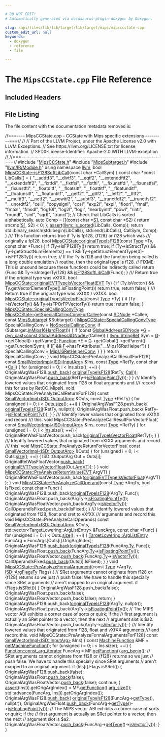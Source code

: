 ```yaml
---

# DO NOT EDIT!
# Automatically generated via docusaurus-plugin-doxygen by Doxygen.

slug: /api/files/lib/lib/target/lib/target/mips/mipsccstate-cpp
custom_edit_url: null
keywords:
  - doxygen
  - reference
  - file

---
```





# The `MipsCCState.cpp` File Reference

<DoxygenPage pluginConfig={pluginConfig}>



## Included Headers

<IncludesList>
<IncludesListItem
  filePath="MipsCCState.h"
  permalink="/docs/api/files/lib/lib/target/lib/target/mips/mipsccstate-h"
  isLocal="true" />
<IncludesListItem
  filePath="MipsSubtarget.h"
  permalink="/docs/api/files/lib/lib/target/lib/target/mips/mipssubtarget-h"
  isLocal="true" />
<IncludesListItem
  filePath="llvm/IR/Module.h"
  permalink="/docs/api/files/include/include/llvm/include/llvm/ir/module-h"
  isLocal="true" />
</IncludesList>


## File Listing

The file content with the documentation metadata removed is:

<ProgramListing>

<Link id="l00001" /><CodeLine lineNumber="1"><Highlight kind="comment">//===---- MipsCCState.cpp - CCState with Mips specific extensions ---------===//</Highlight><Highlight kind="normal"></Highlight></CodeLine>
<Link id="l00002" /><CodeLine lineNumber="2"><Highlight kind="normal"></Highlight><Highlight kind="comment">//</Highlight><Highlight kind="normal"></Highlight></CodeLine>
<Link id="l00003" /><CodeLine lineNumber="3"><Highlight kind="normal"></Highlight><Highlight kind="comment">// Part of the LLVM Project, under the Apache License v2.0 with LLVM Exceptions.</Highlight><Highlight kind="normal"></Highlight></CodeLine>
<Link id="l00004" /><CodeLine lineNumber="4"><Highlight kind="normal"></Highlight><Highlight kind="comment">// See https://llvm.org/LICENSE.txt for license information.</Highlight><Highlight kind="normal"></Highlight></CodeLine>
<Link id="l00005" /><CodeLine lineNumber="5"><Highlight kind="normal"></Highlight><Highlight kind="comment">// SPDX-License-Identifier: Apache-2.0 WITH LLVM-exception</Highlight><Highlight kind="normal"></Highlight></CodeLine>
<Link id="l00006" /><CodeLine lineNumber="6"><Highlight kind="normal"></Highlight><Highlight kind="comment">//</Highlight><Highlight kind="normal"></Highlight></CodeLine>
<Link id="l00007" /><CodeLine lineNumber="7"><Highlight kind="normal"></Highlight><Highlight kind="comment">//===----------------------------------------------------------------------===//</Highlight><Highlight kind="normal"></Highlight></CodeLine>
<Link id="l00008" /><CodeLine lineNumber="8"><Highlight kind="normal"></Highlight></CodeLine>
<Link id="l00009" /><CodeLine lineNumber="9"><Highlight kind="normal"></Highlight><Highlight kind="preprocessor">#include &quot;<a href="/docs/api/files/lib/lib/target/lib/target/mips/mipsccstate-h">MipsCCState.h</a>&quot;</Highlight><Highlight kind="normal"></Highlight></CodeLine>
<Link id="l00010" /><CodeLine lineNumber="10"><Highlight kind="normal"></Highlight><Highlight kind="preprocessor">#include &quot;<a href="/docs/api/files/lib/lib/target/lib/target/mips/mipssubtarget-h">MipsSubtarget.h</a>&quot;</Highlight><Highlight kind="normal"></Highlight></CodeLine>
<Link id="l00011" /><CodeLine lineNumber="11"><Highlight kind="normal"></Highlight><Highlight kind="preprocessor">#include &quot;<a href="/docs/api/files/include/include/llvm/include/llvm/ir/module-h">llvm/IR/Module.h</a>&quot;</Highlight><Highlight kind="normal"></Highlight></CodeLine>
<Link id="l00012" /><CodeLine lineNumber="12"><Highlight kind="normal"></Highlight></CodeLine>
<Link id="l00013" /><CodeLine lineNumber="13"><Highlight kind="normal"></Highlight><Highlight kind="keyword">using namespace </Highlight><Highlight kind="normal"><a href="/docs/api/namespaces/llvm">llvm</a>;</Highlight></CodeLine>
<Link id="l00014" /><CodeLine lineNumber="14"><Highlight kind="normal"></Highlight></CodeLine>
<Link id="l00015" /><CodeLine lineNumber="15" lineLink="/docs/api/classes/llvm/mipsccstate/#a3f63290aff1f6b522c80c818a9d025ab"><Highlight kind="normal"></Highlight><Highlight kind="keywordtype">bool</Highlight><Highlight kind="normal"> <a href="/docs/api/classes/llvm/mipsccstate/#a3f63290aff1f6b522c80c818a9d025ab">MipsCCState::isF128SoftLibCall</a>(</Highlight><Highlight kind="keyword">const</Highlight><Highlight kind="normal"> </Highlight><Highlight kind="keywordtype">char</Highlight><Highlight kind="normal"> &#42;CallSym) &#123;</Highlight></CodeLine>
<Link id="l00016" /><CodeLine lineNumber="16"><Highlight kind="normal">  </Highlight><Highlight kind="keyword">const</Highlight><Highlight kind="normal"> </Highlight><Highlight kind="keywordtype">char</Highlight><Highlight kind="normal"> &#42;</Highlight><Highlight kind="keyword">const</Highlight><Highlight kind="normal"> LibCalls&#91;&#93; = &#123;</Highlight></CodeLine>
<Link id="l00017" /><CodeLine lineNumber="17"><Highlight kind="normal">      </Highlight><Highlight kind="stringliteral">&quot;&#95;&#95;addtf3&quot;</Highlight><Highlight kind="normal">,      </Highlight><Highlight kind="stringliteral">&quot;&#95;&#95;divtf3&quot;</Highlight><Highlight kind="normal">,     </Highlight><Highlight kind="stringliteral">&quot;&#95;&#95;eqtf2&quot;</Highlight><Highlight kind="normal">,       </Highlight><Highlight kind="stringliteral">&quot;&#95;&#95;extenddftf2&quot;</Highlight><Highlight kind="normal">,</Highlight></CodeLine>
<Link id="l00018" /><CodeLine lineNumber="18"><Highlight kind="normal">      </Highlight><Highlight kind="stringliteral">&quot;&#95;&#95;extendsftf2&quot;</Highlight><Highlight kind="normal">, </Highlight><Highlight kind="stringliteral">&quot;&#95;&#95;fixtfdi&quot;</Highlight><Highlight kind="normal">,    </Highlight><Highlight kind="stringliteral">&quot;&#95;&#95;fixtfsi&quot;</Highlight><Highlight kind="normal">,     </Highlight><Highlight kind="stringliteral">&quot;&#95;&#95;fixtfti&quot;</Highlight><Highlight kind="normal">,</Highlight></CodeLine>
<Link id="l00019" /><CodeLine lineNumber="19"><Highlight kind="normal">      </Highlight><Highlight kind="stringliteral">&quot;&#95;&#95;fixunstfdi&quot;</Highlight><Highlight kind="normal">,  </Highlight><Highlight kind="stringliteral">&quot;&#95;&#95;fixunstfsi&quot;</Highlight><Highlight kind="normal">, </Highlight><Highlight kind="stringliteral">&quot;&#95;&#95;fixunstfti&quot;</Highlight><Highlight kind="normal">,  </Highlight><Highlight kind="stringliteral">&quot;&#95;&#95;floatditf&quot;</Highlight><Highlight kind="normal">,</Highlight></CodeLine>
<Link id="l00020" /><CodeLine lineNumber="20"><Highlight kind="normal">      </Highlight><Highlight kind="stringliteral">&quot;&#95;&#95;floatsitf&quot;</Highlight><Highlight kind="normal">,   </Highlight><Highlight kind="stringliteral">&quot;&#95;&#95;floattitf&quot;</Highlight><Highlight kind="normal">,  </Highlight><Highlight kind="stringliteral">&quot;&#95;&#95;floatunditf&quot;</Highlight><Highlight kind="normal">, </Highlight><Highlight kind="stringliteral">&quot;&#95;&#95;floatunsitf&quot;</Highlight><Highlight kind="normal">,</Highlight></CodeLine>
<Link id="l00021" /><CodeLine lineNumber="21"><Highlight kind="normal">      </Highlight><Highlight kind="stringliteral">&quot;&#95;&#95;floatuntitf&quot;</Highlight><Highlight kind="normal">, </Highlight><Highlight kind="stringliteral">&quot;&#95;&#95;getf2&quot;</Highlight><Highlight kind="normal">,      </Highlight><Highlight kind="stringliteral">&quot;&#95;&#95;gttf2&quot;</Highlight><Highlight kind="normal">,       </Highlight><Highlight kind="stringliteral">&quot;&#95;&#95;letf2&quot;</Highlight><Highlight kind="normal">,</Highlight></CodeLine>
<Link id="l00022" /><CodeLine lineNumber="22"><Highlight kind="normal">      </Highlight><Highlight kind="stringliteral">&quot;&#95;&#95;lttf2&quot;</Highlight><Highlight kind="normal">,       </Highlight><Highlight kind="stringliteral">&quot;&#95;&#95;multf3&quot;</Highlight><Highlight kind="normal">,     </Highlight><Highlight kind="stringliteral">&quot;&#95;&#95;netf2&quot;</Highlight><Highlight kind="normal">,       </Highlight><Highlight kind="stringliteral">&quot;&#95;&#95;powitf2&quot;</Highlight><Highlight kind="normal">,</Highlight></CodeLine>
<Link id="l00023" /><CodeLine lineNumber="23"><Highlight kind="normal">      </Highlight><Highlight kind="stringliteral">&quot;&#95;&#95;subtf3&quot;</Highlight><Highlight kind="normal">,      </Highlight><Highlight kind="stringliteral">&quot;&#95;&#95;trunctfdf2&quot;</Highlight><Highlight kind="normal">, </Highlight><Highlight kind="stringliteral">&quot;&#95;&#95;trunctfsf2&quot;</Highlight><Highlight kind="normal">,  </Highlight><Highlight kind="stringliteral">&quot;&#95;&#95;unordtf2&quot;</Highlight><Highlight kind="normal">,</Highlight></CodeLine>
<Link id="l00024" /><CodeLine lineNumber="24"><Highlight kind="normal">      </Highlight><Highlight kind="stringliteral">&quot;ceill&quot;</Highlight><Highlight kind="normal">,         </Highlight><Highlight kind="stringliteral">&quot;copysignl&quot;</Highlight><Highlight kind="normal">,    </Highlight><Highlight kind="stringliteral">&quot;cosl&quot;</Highlight><Highlight kind="normal">,          </Highlight><Highlight kind="stringliteral">&quot;exp2l&quot;</Highlight><Highlight kind="normal">,</Highlight></CodeLine>
<Link id="l00025" /><CodeLine lineNumber="25"><Highlight kind="normal">      </Highlight><Highlight kind="stringliteral">&quot;expl&quot;</Highlight><Highlight kind="normal">,          </Highlight><Highlight kind="stringliteral">&quot;floorl&quot;</Highlight><Highlight kind="normal">,       </Highlight><Highlight kind="stringliteral">&quot;fmal&quot;</Highlight><Highlight kind="normal">,          </Highlight><Highlight kind="stringliteral">&quot;fmaxl&quot;</Highlight><Highlight kind="normal">,</Highlight></CodeLine>
<Link id="l00026" /><CodeLine lineNumber="26"><Highlight kind="normal">      </Highlight><Highlight kind="stringliteral">&quot;fmodl&quot;</Highlight><Highlight kind="normal">,         </Highlight><Highlight kind="stringliteral">&quot;log10l&quot;</Highlight><Highlight kind="normal">,       </Highlight><Highlight kind="stringliteral">&quot;log2l&quot;</Highlight><Highlight kind="normal">,         </Highlight><Highlight kind="stringliteral">&quot;logl&quot;</Highlight><Highlight kind="normal">,</Highlight></CodeLine>
<Link id="l00027" /><CodeLine lineNumber="27"><Highlight kind="normal">      </Highlight><Highlight kind="stringliteral">&quot;nearbyintl&quot;</Highlight><Highlight kind="normal">,    </Highlight><Highlight kind="stringliteral">&quot;powl&quot;</Highlight><Highlight kind="normal">,         </Highlight><Highlight kind="stringliteral">&quot;rintl&quot;</Highlight><Highlight kind="normal">,         </Highlight><Highlight kind="stringliteral">&quot;roundl&quot;</Highlight><Highlight kind="normal">,</Highlight></CodeLine>
<Link id="l00028" /><CodeLine lineNumber="28"><Highlight kind="normal">      </Highlight><Highlight kind="stringliteral">&quot;sinl&quot;</Highlight><Highlight kind="normal">,          </Highlight><Highlight kind="stringliteral">&quot;sqrtl&quot;</Highlight><Highlight kind="normal">,        </Highlight><Highlight kind="stringliteral">&quot;truncl&quot;</Highlight><Highlight kind="normal">&#125;;</Highlight></CodeLine>
<Link id="l00029" /><CodeLine lineNumber="29"><Highlight kind="normal"></Highlight></CodeLine>
<Link id="l00030" /><CodeLine lineNumber="30"><Highlight kind="normal">  </Highlight><Highlight kind="comment">// Check that LibCalls is sorted alphabetically.</Highlight><Highlight kind="normal"></Highlight></CodeLine>
<Link id="l00031" /><CodeLine lineNumber="31"><Highlight kind="normal">  </Highlight><Highlight kind="keyword">auto</Highlight><Highlight kind="normal"> Comp = &#91;&#93;(</Highlight><Highlight kind="keyword">const</Highlight><Highlight kind="normal"> </Highlight><Highlight kind="keywordtype">char</Highlight><Highlight kind="normal"> &#42;<a href="/docs/api/files/lib/lib/target/lib/target/amdgpu/amdgpulegalizerinfo-cpp/#a22eabd3566ae5f32cb6f594f4f343399">S1</a>, </Highlight><Highlight kind="keyword">const</Highlight><Highlight kind="normal"> </Highlight><Highlight kind="keywordtype">char</Highlight><Highlight kind="normal"> &#42;S2) &#123; </Highlight><Highlight kind="keywordflow">return</Highlight><Highlight kind="normal"> strcmp(<a href="/docs/api/files/lib/lib/target/lib/target/amdgpu/amdgpulegalizerinfo-cpp/#a22eabd3566ae5f32cb6f594f4f343399">S1</a>, S2) &lt; 0; &#125;;</Highlight></CodeLine>
<Link id="l00032" /><CodeLine lineNumber="32"><Highlight kind="normal">  <a href="/docs/api/files/lib/lib/target/lib/target/amdgpu/silowercontrolflow-cpp/#a4868c5d81c5ccc98c47aeab6244346a0">assert</a>(<a href="/docs/api/namespaces/llvm/#a864e071375fea140a5441a243372ff81">llvm::is&#95;sorted</a>(LibCalls, Comp));</Highlight></CodeLine>
<Link id="l00033" /><CodeLine lineNumber="33"><Highlight kind="normal">  </Highlight><Highlight kind="keywordflow">return</Highlight><Highlight kind="normal"> std::binary&#95;search(std::begin(LibCalls), std::end(LibCalls), CallSym,</Highlight></CodeLine>
<Link id="l00034" /><CodeLine lineNumber="34"><Highlight kind="normal">                            Comp);</Highlight></CodeLine>
<Link id="l00035" /><CodeLine lineNumber="35"><Highlight kind="normal">&#125;</Highlight></CodeLine>
<Link id="l00036" /><CodeLine lineNumber="36"><Highlight kind="normal"></Highlight><Highlight kind="comment"></Highlight></CodeLine>
<Link id="l00037" /><CodeLine lineNumber="37"><Highlight kind="comment">/// This function returns true if Ty is fp128, &#123;f128&#125; or i128 which was</Highlight></CodeLine>
<Link id="l00038" /><CodeLine lineNumber="38"><Highlight kind="comment">/// originally a fp128.</Highlight><Highlight kind="normal"></Highlight></CodeLine>
<Link id="l00039" /><CodeLine lineNumber="39" lineLink="/docs/api/classes/llvm/mipsccstate/#a4ce1e013c79a2151bb92de2c2d293f0c"><Highlight kind="normal"></Highlight><Highlight kind="keywordtype">bool</Highlight><Highlight kind="normal"> <a href="/docs/api/classes/llvm/mipsccstate/#a4ce1e013c79a2151bb92de2c2d293f0c">MipsCCState::originalTypeIsF128</a>(</Highlight><Highlight kind="keyword">const</Highlight><Highlight kind="normal"> <a href="/docs/api/classes/llvm/type">Type</a> &#42;Ty, </Highlight><Highlight kind="keyword">const</Highlight><Highlight kind="normal"> </Highlight><Highlight kind="keywordtype">char</Highlight><Highlight kind="normal"> &#42;Func) &#123;</Highlight></CodeLine>
<Link id="l00040" /><CodeLine lineNumber="40"><Highlight kind="normal">  </Highlight><Highlight kind="keywordflow">if</Highlight><Highlight kind="normal"> (Ty-&gt;isFP128Ty())</Highlight></CodeLine>
<Link id="l00041" /><CodeLine lineNumber="41"><Highlight kind="normal">    </Highlight><Highlight kind="keywordflow">return</Highlight><Highlight kind="normal"> </Highlight><Highlight kind="keyword">true</Highlight><Highlight kind="normal">;</Highlight></CodeLine>
<Link id="l00042" /><CodeLine lineNumber="42"><Highlight kind="normal"></Highlight></CodeLine>
<Link id="l00043" /><CodeLine lineNumber="43"><Highlight kind="normal">  </Highlight><Highlight kind="keywordflow">if</Highlight><Highlight kind="normal"> (Ty-&gt;isStructTy() &amp;&amp; Ty-&gt;getStructNumElements() == 1 &amp;&amp;</Highlight></CodeLine>
<Link id="l00044" /><CodeLine lineNumber="44"><Highlight kind="normal">      Ty-&gt;getStructElementType(0)-&gt;isFP128Ty())</Highlight></CodeLine>
<Link id="l00045" /><CodeLine lineNumber="45"><Highlight kind="normal">    </Highlight><Highlight kind="keywordflow">return</Highlight><Highlight kind="normal"> </Highlight><Highlight kind="keyword">true</Highlight><Highlight kind="normal">;</Highlight></CodeLine>
<Link id="l00046" /><CodeLine lineNumber="46"><Highlight kind="normal"></Highlight></CodeLine>
<Link id="l00047" /><CodeLine lineNumber="47"><Highlight kind="normal">  </Highlight><Highlight kind="comment">// If the Ty is i128 and the function being called is a long double emulation</Highlight><Highlight kind="normal"></Highlight></CodeLine>
<Link id="l00048" /><CodeLine lineNumber="48"><Highlight kind="normal">  </Highlight><Highlight kind="comment">// routine, then the original type is f128.</Highlight><Highlight kind="normal"></Highlight></CodeLine>
<Link id="l00049" /><CodeLine lineNumber="49"><Highlight kind="normal">  </Highlight><Highlight kind="comment">// FIXME: This is unsound because these functions could be indirectly called</Highlight><Highlight kind="normal"></Highlight></CodeLine>
<Link id="l00050" /><CodeLine lineNumber="50"><Highlight kind="normal">  </Highlight><Highlight kind="keywordflow">return</Highlight><Highlight kind="normal"> (Func &amp;&amp; Ty-&gt;isIntegerTy(128) &amp;&amp; <a href="/docs/api/classes/llvm/mipsccstate/#a3f63290aff1f6b522c80c818a9d025ab">isF128SoftLibCall</a>(Func));</Highlight></CodeLine>
<Link id="l00051" /><CodeLine lineNumber="51"><Highlight kind="normal">&#125;</Highlight></CodeLine>
<Link id="l00052" /><CodeLine lineNumber="52"><Highlight kind="normal"></Highlight><Highlight kind="comment"></Highlight></CodeLine>
<Link id="l00053" /><CodeLine lineNumber="53"><Highlight kind="comment">/// Return true if the original type was vXfXX.</Highlight><Highlight kind="normal"></Highlight></CodeLine>
<Link id="l00054" /><CodeLine lineNumber="54" lineLink="/docs/api/classes/llvm/mipsccstate/#a9a2fb53893c831fb7b9b539f7c7cf72e"><Highlight kind="normal"></Highlight><Highlight kind="keywordtype">bool</Highlight><Highlight kind="normal"> <a href="/docs/api/classes/llvm/mipsccstate/#a9a2fb53893c831fb7b9b539f7c7cf72e">MipsCCState::originalEVTTypeIsVectorFloat</a>(<a href="/docs/api/structs/llvm/evt">EVT</a> Ty) &#123;</Highlight></CodeLine>
<Link id="l00055" /><CodeLine lineNumber="55"><Highlight kind="normal">  </Highlight><Highlight kind="keywordflow">if</Highlight><Highlight kind="normal"> (Ty.isVector() &amp;&amp; Ty.getVectorElementType().isFloatingPoint())</Highlight></CodeLine>
<Link id="l00056" /><CodeLine lineNumber="56"><Highlight kind="normal">    </Highlight><Highlight kind="keywordflow">return</Highlight><Highlight kind="normal"> </Highlight><Highlight kind="keyword">true</Highlight><Highlight kind="normal">;</Highlight></CodeLine>
<Link id="l00057" /><CodeLine lineNumber="57"><Highlight kind="normal"></Highlight></CodeLine>
<Link id="l00058" /><CodeLine lineNumber="58"><Highlight kind="normal">  </Highlight><Highlight kind="keywordflow">return</Highlight><Highlight kind="normal"> </Highlight><Highlight kind="keyword">false</Highlight><Highlight kind="normal">;</Highlight></CodeLine>
<Link id="l00059" /><CodeLine lineNumber="59"><Highlight kind="normal">&#125;</Highlight></CodeLine>
<Link id="l00060" /><CodeLine lineNumber="60"><Highlight kind="normal"></Highlight><Highlight kind="comment"></Highlight></CodeLine>
<Link id="l00061" /><CodeLine lineNumber="61"><Highlight kind="comment">/// Return true if the original type was vXfXX / vXfXX.</Highlight><Highlight kind="normal"></Highlight></CodeLine>
<Link id="l00062" /><CodeLine lineNumber="62" lineLink="/docs/api/classes/llvm/mipsccstate/#a01ae19db281adf449c3e960be5a6da5d"><Highlight kind="normal"></Highlight><Highlight kind="keywordtype">bool</Highlight><Highlight kind="normal"> <a href="/docs/api/classes/llvm/mipsccstate/#a01ae19db281adf449c3e960be5a6da5d">MipsCCState::originalTypeIsVectorFloat</a>(</Highlight><Highlight kind="keyword">const</Highlight><Highlight kind="normal"> <a href="/docs/api/classes/llvm/type">Type</a> &#42;Ty) &#123;</Highlight></CodeLine>
<Link id="l00063" /><CodeLine lineNumber="63"><Highlight kind="normal">  </Highlight><Highlight kind="keywordflow">if</Highlight><Highlight kind="normal"> (Ty-&gt;isVectorTy() &amp;&amp; Ty-&gt;isFPOrFPVectorTy())</Highlight></CodeLine>
<Link id="l00064" /><CodeLine lineNumber="64"><Highlight kind="normal">    </Highlight><Highlight kind="keywordflow">return</Highlight><Highlight kind="normal"> </Highlight><Highlight kind="keyword">true</Highlight><Highlight kind="normal">;</Highlight></CodeLine>
<Link id="l00065" /><CodeLine lineNumber="65"><Highlight kind="normal"></Highlight></CodeLine>
<Link id="l00066" /><CodeLine lineNumber="66"><Highlight kind="normal">  </Highlight><Highlight kind="keywordflow">return</Highlight><Highlight kind="normal"> </Highlight><Highlight kind="keyword">false</Highlight><Highlight kind="normal">;</Highlight></CodeLine>
<Link id="l00067" /><CodeLine lineNumber="67"><Highlight kind="normal">&#125;</Highlight></CodeLine>
<Link id="l00068" /><CodeLine lineNumber="68"><Highlight kind="normal"></Highlight></CodeLine>
<Link id="l00069" /><CodeLine lineNumber="69"><Highlight kind="normal"><a href="/docs/api/classes/llvm/mipsccstate/#aebe47f41b5ac2f62cb48cd64227d18e6">MipsCCState::SpecialCallingConvType</a></Highlight></CodeLine>
<Link id="l00070" /><CodeLine lineNumber="70" lineLink="/docs/api/classes/llvm/mipsccstate/#adffd27d3c37f8d01edff0e86ec3ff644"><Highlight kind="normal"><a href="/docs/api/classes/llvm/mipsccstate/#adffd27d3c37f8d01edff0e86ec3ff644">MipsCCState::getSpecialCallingConvForCallee</a>(</Highlight><Highlight kind="keyword">const</Highlight><Highlight kind="normal"> <a href="/docs/api/classes/llvm/sdnode">SDNode</a> &#42;Callee,</Highlight></CodeLine>
<Link id="l00071" /><CodeLine lineNumber="71"><Highlight kind="normal">                                            </Highlight><Highlight kind="keyword">const</Highlight><Highlight kind="normal"> <a href="/docs/api/classes/llvm/mipssubtarget">MipsSubtarget</a> &amp;Subtarget) &#123;</Highlight></CodeLine>
<Link id="l00072" /><CodeLine lineNumber="72"><Highlight kind="normal">  <a href="/docs/api/classes/llvm/mipsccstate/#aebe47f41b5ac2f62cb48cd64227d18e6">MipsCCState::SpecialCallingConvType</a> SpecialCallingConv = <a href="/docs/api/classes/llvm/mipsccstate/#aebe47f41b5ac2f62cb48cd64227d18e6accde6c8d8e7ef08b4c3862358ce9eaac">NoSpecialCallingConv</a>;</Highlight></CodeLine>
<Link id="l00073" /><CodeLine lineNumber="73"><Highlight kind="normal">  </Highlight><Highlight kind="keywordflow">if</Highlight><Highlight kind="normal"> (Subtarget.<a href="/docs/api/classes/llvm/mipssubtarget/#ac77c16f733d57892503f227844026d5e">inMips16HardFloat</a>()) &#123;</Highlight></CodeLine>
<Link id="l00074" /><CodeLine lineNumber="74"><Highlight kind="normal">    </Highlight><Highlight kind="keywordflow">if</Highlight><Highlight kind="normal"> (</Highlight><Highlight kind="keyword">const</Highlight><Highlight kind="normal"> <a href="/docs/api/classes/llvm/globaladdresssdnode">GlobalAddressSDNode</a> &#42;<a href="/docs/api/files/lib/lib/support/md5-cpp/#ad96b7cf3182ce2ba85e5a7a93b12c441">G</a> =</Highlight></CodeLine>
<Link id="l00075" /><CodeLine lineNumber="75"><Highlight kind="normal">            <a href="/docs/api/namespaces/llvm/#a22eeee01734061ac1b31ccd994c49eef">dyn&#95;cast&lt;const GlobalAddressSDNode&gt;</a>(Callee)) &#123;</Highlight></CodeLine>
<Link id="l00076" /><CodeLine lineNumber="76"><Highlight kind="normal">      <a href="/docs/api/classes/llvm/stringref">llvm::StringRef</a> Sym = <a href="/docs/api/files/lib/lib/support/md5-cpp/#ad96b7cf3182ce2ba85e5a7a93b12c441">G</a>-&gt;getGlobal()-&gt;getName();</Highlight></CodeLine>
<Link id="l00077" /><CodeLine lineNumber="77"><Highlight kind="normal">      <a href="/docs/api/classes/llvm/function">Function</a> &#42;<a href="/docs/api/files/lib/lib/support/md5-cpp/#a96d73bbd7af15cb1fc38c3f4a3bd82e9">F</a> = <a href="/docs/api/files/lib/lib/support/md5-cpp/#ad96b7cf3182ce2ba85e5a7a93b12c441">G</a>-&gt;getGlobal()-&gt;getParent()-&gt;getFunction(Sym);</Highlight></CodeLine>
<Link id="l00078" /><CodeLine lineNumber="78"><Highlight kind="normal">      </Highlight><Highlight kind="keywordflow">if</Highlight><Highlight kind="normal"> (<a href="/docs/api/files/lib/lib/support/md5-cpp/#a96d73bbd7af15cb1fc38c3f4a3bd82e9">F</a> &amp;&amp; <a href="/docs/api/files/lib/lib/support/md5-cpp/#a96d73bbd7af15cb1fc38c3f4a3bd82e9">F</a>-&gt;hasFnAttribute(</Highlight><Highlight kind="stringliteral">&quot;&#95;&#95;Mips16RetHelper&quot;</Highlight><Highlight kind="normal">)) &#123;</Highlight></CodeLine>
<Link id="l00079" /><CodeLine lineNumber="79"><Highlight kind="normal">        SpecialCallingConv = <a href="/docs/api/classes/llvm/mipsccstate/#aebe47f41b5ac2f62cb48cd64227d18e6ab733877ed3fc676a03ab0fd5bb35e856">Mips16RetHelperConv</a>;</Highlight></CodeLine>
<Link id="l00080" /><CodeLine lineNumber="80"><Highlight kind="normal">      &#125;</Highlight></CodeLine>
<Link id="l00081" /><CodeLine lineNumber="81"><Highlight kind="normal">    &#125;</Highlight></CodeLine>
<Link id="l00082" /><CodeLine lineNumber="82"><Highlight kind="normal">  &#125;</Highlight></CodeLine>
<Link id="l00083" /><CodeLine lineNumber="83"><Highlight kind="normal">  </Highlight><Highlight kind="keywordflow">return</Highlight><Highlight kind="normal"> SpecialCallingConv;</Highlight></CodeLine>
<Link id="l00084" /><CodeLine lineNumber="84"><Highlight kind="normal">&#125;</Highlight></CodeLine>
<Link id="l00085" /><CodeLine lineNumber="85"><Highlight kind="normal"></Highlight></CodeLine>
<Link id="l00086" /><CodeLine lineNumber="86"><Highlight kind="normal"></Highlight><Highlight kind="keywordtype">void</Highlight><Highlight kind="normal"> MipsCCState::PreAnalyzeCallResultForF128(</Highlight></CodeLine>
<Link id="l00087" /><CodeLine lineNumber="87"><Highlight kind="normal">    </Highlight><Highlight kind="keyword">const</Highlight><Highlight kind="normal"> <a href="/docs/api/classes/llvm/smallvectorimpl">SmallVectorImpl&lt;ISD::InputArg&gt;</a> &amp;Ins,</Highlight></CodeLine>
<Link id="l00088" /><CodeLine lineNumber="88"><Highlight kind="normal">    </Highlight><Highlight kind="keyword">const</Highlight><Highlight kind="normal"> <a href="/docs/api/classes/llvm/type">Type</a> &#42;RetTy, </Highlight><Highlight kind="keyword">const</Highlight><Highlight kind="normal"> </Highlight><Highlight kind="keywordtype">char</Highlight><Highlight kind="normal"> &#42;<a href="/docs/api/groups/arcopt/#ga9c9cf6ad55eb23d77d083a184e416c09">Call</a>) &#123;</Highlight></CodeLine>
<Link id="l00089" /><CodeLine lineNumber="89"><Highlight kind="normal">  </Highlight><Highlight kind="keywordflow">for</Highlight><Highlight kind="normal"> (</Highlight><Highlight kind="keywordtype">unsigned</Highlight><Highlight kind="normal"> i = 0; i &lt; Ins.size(); ++i) &#123;</Highlight></CodeLine>
<Link id="l00090" /><CodeLine lineNumber="90"><Highlight kind="normal">    OriginalArgWasF128.<a href="/docs/api/classes/llvm/smallvectortemplatebase/#af42bfbc067df27c19ee2fc859df58799">push&#95;back</a>(</Highlight></CodeLine>
<Link id="l00091" /><CodeLine lineNumber="91"><Highlight kind="normal">        <a href="/docs/api/classes/llvm/mipsccstate/#a4ce1e013c79a2151bb92de2c2d293f0c">originalTypeIsF128</a>(RetTy, <a href="/docs/api/groups/arcopt/#ga9c9cf6ad55eb23d77d083a184e416c09">Call</a>));</Highlight></CodeLine>
<Link id="l00092" /><CodeLine lineNumber="92"><Highlight kind="normal">    OriginalArgWasFloat.<a href="/docs/api/classes/llvm/smallvectortemplatebase/#af42bfbc067df27c19ee2fc859df58799">push&#95;back</a>(RetTy-&gt;<a href="/docs/api/classes/llvm/type/#aac5759c83abd6a4af236401a7cfe7a0f">isFloatingPointTy</a>());</Highlight></CodeLine>
<Link id="l00093" /><CodeLine lineNumber="93"><Highlight kind="normal">  &#125;</Highlight></CodeLine>
<Link id="l00094" /><CodeLine lineNumber="94"><Highlight kind="normal">&#125;</Highlight></CodeLine>
<Link id="l00095" /><CodeLine lineNumber="95"><Highlight kind="normal"></Highlight><Highlight kind="comment"></Highlight></CodeLine>
<Link id="l00096" /><CodeLine lineNumber="96"><Highlight kind="comment">/// Identify lowered values that originated from f128 or float arguments and</Highlight></CodeLine>
<Link id="l00097" /><CodeLine lineNumber="97"><Highlight kind="comment">/// record this for use by RetCC&#95;MipsN.</Highlight><Highlight kind="normal"></Highlight></CodeLine>
<Link id="l00098" /><CodeLine lineNumber="98"><Highlight kind="normal"></Highlight><Highlight kind="keywordtype">void</Highlight><Highlight kind="normal"> MipsCCState::PreAnalyzeCallReturnForF128(</Highlight></CodeLine>
<Link id="l00099" /><CodeLine lineNumber="99"><Highlight kind="normal">    </Highlight><Highlight kind="keyword">const</Highlight><Highlight kind="normal"> <a href="/docs/api/classes/llvm/smallvectorimpl">SmallVectorImpl&lt;ISD::OutputArg&gt;</a> &amp;Outs, </Highlight><Highlight kind="keyword">const</Highlight><Highlight kind="normal"> <a href="/docs/api/classes/llvm/type">Type</a> &#42;RetTy) &#123;</Highlight></CodeLine>
<Link id="l00100" /><CodeLine lineNumber="100"><Highlight kind="normal">  </Highlight><Highlight kind="keywordflow">for</Highlight><Highlight kind="normal"> (</Highlight><Highlight kind="keywordtype">unsigned</Highlight><Highlight kind="normal"> i = 0; i &lt; Outs.<a href="/docs/api/classes/llvm/smallvectortemplatecommon/#a1c479a8c434377c2b8cb056bdfdfc201">size</a>(); ++i) &#123;</Highlight></CodeLine>
<Link id="l00101" /><CodeLine lineNumber="101"><Highlight kind="normal">    OriginalArgWasF128.push&#95;back(</Highlight></CodeLine>
<Link id="l00102" /><CodeLine lineNumber="102"><Highlight kind="normal">        <a href="/docs/api/classes/llvm/mipsccstate/#a4ce1e013c79a2151bb92de2c2d293f0c">originalTypeIsF128</a>(RetTy, </Highlight><Highlight kind="keyword">nullptr</Highlight><Highlight kind="normal">));</Highlight></CodeLine>
<Link id="l00103" /><CodeLine lineNumber="103"><Highlight kind="normal">    OriginalArgWasFloat.push&#95;back(</Highlight></CodeLine>
<Link id="l00104" /><CodeLine lineNumber="104"><Highlight kind="normal">        RetTy-&gt;<a href="/docs/api/classes/llvm/type/#aac5759c83abd6a4af236401a7cfe7a0f">isFloatingPointTy</a>());</Highlight></CodeLine>
<Link id="l00105" /><CodeLine lineNumber="105"><Highlight kind="normal">  &#125;</Highlight></CodeLine>
<Link id="l00106" /><CodeLine lineNumber="106"><Highlight kind="normal">&#125;</Highlight></CodeLine>
<Link id="l00107" /><CodeLine lineNumber="107"><Highlight kind="normal"></Highlight><Highlight kind="comment"></Highlight></CodeLine>
<Link id="l00108" /><CodeLine lineNumber="108"><Highlight kind="comment">/// Identify lower values that originated from vXfXX and record</Highlight></CodeLine>
<Link id="l00109" /><CodeLine lineNumber="109"><Highlight kind="comment">/// this.</Highlight><Highlight kind="normal"></Highlight></CodeLine>
<Link id="l00110" /><CodeLine lineNumber="110"><Highlight kind="normal"></Highlight><Highlight kind="keywordtype">void</Highlight><Highlight kind="normal"> MipsCCState::PreAnalyzeCallResultForVectorFloat(</Highlight></CodeLine>
<Link id="l00111" /><CodeLine lineNumber="111"><Highlight kind="normal">    </Highlight><Highlight kind="keyword">const</Highlight><Highlight kind="normal"> <a href="/docs/api/classes/llvm/smallvectorimpl">SmallVectorImpl&lt;ISD::InputArg&gt;</a> &amp;Ins, </Highlight><Highlight kind="keyword">const</Highlight><Highlight kind="normal"> <a href="/docs/api/classes/llvm/type">Type</a> &#42;RetTy) &#123;</Highlight></CodeLine>
<Link id="l00112" /><CodeLine lineNumber="112"><Highlight kind="normal">  </Highlight><Highlight kind="keywordflow">for</Highlight><Highlight kind="normal"> (</Highlight><Highlight kind="keywordtype">unsigned</Highlight><Highlight kind="normal"> i = 0; i &lt; <a href="/docs/api/namespaces/llvm/mipsisd/#a422daf9aa810935178671306b651d69bad5006873d15f9569d1cf09deef3c6363">Ins</a>.size(); ++i) &#123;</Highlight></CodeLine>
<Link id="l00113" /><CodeLine lineNumber="113"><Highlight kind="normal">    OriginalRetWasFloatVector.push&#95;back(<a href="/docs/api/classes/llvm/mipsccstate/#a01ae19db281adf449c3e960be5a6da5d">originalTypeIsVectorFloat</a>(RetTy));</Highlight></CodeLine>
<Link id="l00114" /><CodeLine lineNumber="114"><Highlight kind="normal">  &#125;</Highlight></CodeLine>
<Link id="l00115" /><CodeLine lineNumber="115"><Highlight kind="normal">&#125;</Highlight></CodeLine>
<Link id="l00116" /><CodeLine lineNumber="116"><Highlight kind="normal"></Highlight><Highlight kind="comment"></Highlight></CodeLine>
<Link id="l00117" /><CodeLine lineNumber="117"><Highlight kind="comment">/// Identify lowered values that originated from vXfXX arguments and record</Highlight></CodeLine>
<Link id="l00118" /><CodeLine lineNumber="118"><Highlight kind="comment">/// this.</Highlight><Highlight kind="normal"></Highlight></CodeLine>
<Link id="l00119" /><CodeLine lineNumber="119"><Highlight kind="normal"></Highlight><Highlight kind="keywordtype">void</Highlight><Highlight kind="normal"> MipsCCState::PreAnalyzeReturnForVectorFloat(</Highlight></CodeLine>
<Link id="l00120" /><CodeLine lineNumber="120"><Highlight kind="normal">    </Highlight><Highlight kind="keyword">const</Highlight><Highlight kind="normal"> <a href="/docs/api/classes/llvm/smallvectorimpl">SmallVectorImpl&lt;ISD::OutputArg&gt;</a> &amp;Outs) &#123;</Highlight></CodeLine>
<Link id="l00121" /><CodeLine lineNumber="121"><Highlight kind="normal">  </Highlight><Highlight kind="keywordflow">for</Highlight><Highlight kind="normal"> (</Highlight><Highlight kind="keywordtype">unsigned</Highlight><Highlight kind="normal"> i = 0; i &lt; Outs.<a href="/docs/api/classes/llvm/smallvectortemplatecommon/#a1c479a8c434377c2b8cb056bdfdfc201">size</a>(); ++i) &#123;</Highlight></CodeLine>
<Link id="l00122" /><CodeLine lineNumber="122"><Highlight kind="normal">    ISD::OutputArg Out = Outs&#91;i&#93;;</Highlight></CodeLine>
<Link id="l00123" /><CodeLine lineNumber="123"><Highlight kind="normal">    OriginalRetWasFloatVector.<a href="/docs/api/classes/llvm/smallvectortemplatebase/#af42bfbc067df27c19ee2fc859df58799">push&#95;back</a>(</Highlight></CodeLine>
<Link id="l00124" /><CodeLine lineNumber="124"><Highlight kind="normal">        <a href="/docs/api/classes/llvm/mipsccstate/#a9a2fb53893c831fb7b9b539f7c7cf72e">originalEVTTypeIsVectorFloat</a>(Out.<a href="/docs/api/structs/llvm/isd/outputarg/#ace47c19b0e1662fc30bae524c74e562e">ArgVT</a>));</Highlight></CodeLine>
<Link id="l00125" /><CodeLine lineNumber="125"><Highlight kind="normal">  &#125;</Highlight></CodeLine>
<Link id="l00126" /><CodeLine lineNumber="126"><Highlight kind="normal">&#125;</Highlight></CodeLine>
<Link id="l00127" /><CodeLine lineNumber="127"><Highlight kind="normal"></Highlight></CodeLine>
<Link id="l00128" /><CodeLine lineNumber="128" lineLink="/docs/api/classes/llvm/mipsccstate/#a4b59cb89474f9bb8123234228d0fb9de"><Highlight kind="normal"></Highlight><Highlight kind="keywordtype">void</Highlight><Highlight kind="normal"> <a href="/docs/api/classes/llvm/mipsccstate/#a4b59cb89474f9bb8123234228d0fb9de">MipsCCState::PreAnalyzeReturnValue</a>(<a href="/docs/api/structs/llvm/evt">EVT</a> ArgVT) &#123;</Highlight></CodeLine>
<Link id="l00129" /><CodeLine lineNumber="129"><Highlight kind="normal">  OriginalRetWasFloatVector.push&#95;back(<a href="/docs/api/classes/llvm/mipsccstate/#a9a2fb53893c831fb7b9b539f7c7cf72e">originalEVTTypeIsVectorFloat</a>(ArgVT));</Highlight></CodeLine>
<Link id="l00130" /><CodeLine lineNumber="130"><Highlight kind="normal">&#125;</Highlight></CodeLine>
<Link id="l00131" /><CodeLine lineNumber="131"><Highlight kind="normal"></Highlight></CodeLine>
<Link id="l00132" /><CodeLine lineNumber="132" lineLink="/docs/api/classes/llvm/mipsccstate/#ab4e7e0c4faafb1894a276accb6fd408c"><Highlight kind="normal"></Highlight><Highlight kind="keywordtype">void</Highlight><Highlight kind="normal"> <a href="/docs/api/classes/llvm/mipsccstate/#ab4e7e0c4faafb1894a276accb6fd408c">MipsCCState::PreAnalyzeCallOperand</a>(</Highlight><Highlight kind="keyword">const</Highlight><Highlight kind="normal"> <a href="/docs/api/classes/llvm/type">Type</a> &#42;ArgTy, </Highlight><Highlight kind="keywordtype">bool</Highlight><Highlight kind="normal"> IsFixed,</Highlight></CodeLine>
<Link id="l00133" /><CodeLine lineNumber="133"><Highlight kind="normal">                                        </Highlight><Highlight kind="keyword">const</Highlight><Highlight kind="normal"> </Highlight><Highlight kind="keywordtype">char</Highlight><Highlight kind="normal"> &#42;Func) &#123;</Highlight></CodeLine>
<Link id="l00134" /><CodeLine lineNumber="134"><Highlight kind="normal">  OriginalArgWasF128.push&#95;back(<a href="/docs/api/classes/llvm/mipsccstate/#a4ce1e013c79a2151bb92de2c2d293f0c">originalTypeIsF128</a>(ArgTy, Func));</Highlight></CodeLine>
<Link id="l00135" /><CodeLine lineNumber="135"><Highlight kind="normal">  OriginalArgWasFloat.push&#95;back(ArgTy-&gt;<a href="/docs/api/classes/llvm/type/#aac5759c83abd6a4af236401a7cfe7a0f">isFloatingPointTy</a>());</Highlight></CodeLine>
<Link id="l00136" /><CodeLine lineNumber="136"><Highlight kind="normal">  OriginalArgWasFloatVector.push&#95;back(ArgTy-&gt;<a href="/docs/api/classes/llvm/type/#a1bc022868b23918efa44df511f4d5b61">isVectorTy</a>());</Highlight></CodeLine>
<Link id="l00137" /><CodeLine lineNumber="137"><Highlight kind="normal">  CallOperandIsFixed.push&#95;back(IsFixed);</Highlight></CodeLine>
<Link id="l00138" /><CodeLine lineNumber="138"><Highlight kind="normal">&#125;</Highlight></CodeLine>
<Link id="l00139" /><CodeLine lineNumber="139"><Highlight kind="normal"></Highlight><Highlight kind="comment"></Highlight></CodeLine>
<Link id="l00140" /><CodeLine lineNumber="140"><Highlight kind="comment">/// Identify lowered values that originated from f128, float and sret to vXfXX</Highlight></CodeLine>
<Link id="l00141" /><CodeLine lineNumber="141"><Highlight kind="comment">/// arguments and record this.</Highlight><Highlight kind="normal"></Highlight></CodeLine>
<Link id="l00142" /><CodeLine lineNumber="142"><Highlight kind="normal"></Highlight><Highlight kind="keywordtype">void</Highlight><Highlight kind="normal"> MipsCCState::PreAnalyzeCallOperands(</Highlight></CodeLine>
<Link id="l00143" /><CodeLine lineNumber="143"><Highlight kind="normal">    </Highlight><Highlight kind="keyword">const</Highlight><Highlight kind="normal"> <a href="/docs/api/classes/llvm/smallvectorimpl">SmallVectorImpl&lt;ISD::OutputArg&gt;</a> &amp;Outs,</Highlight></CodeLine>
<Link id="l00144" /><CodeLine lineNumber="144"><Highlight kind="normal">    std::vector&lt;TargetLowering::ArgListEntry&gt; &amp;FuncArgs,</Highlight></CodeLine>
<Link id="l00145" /><CodeLine lineNumber="145"><Highlight kind="normal">    </Highlight><Highlight kind="keyword">const</Highlight><Highlight kind="normal"> </Highlight><Highlight kind="keywordtype">char</Highlight><Highlight kind="normal"> &#42;Func) &#123;</Highlight></CodeLine>
<Link id="l00146" /><CodeLine lineNumber="146"><Highlight kind="normal">  </Highlight><Highlight kind="keywordflow">for</Highlight><Highlight kind="normal"> (</Highlight><Highlight kind="keywordtype">unsigned</Highlight><Highlight kind="normal"> i = 0; i &lt; Outs.<a href="/docs/api/classes/llvm/smallvectortemplatecommon/#a1c479a8c434377c2b8cb056bdfdfc201">size</a>(); ++i) &#123;</Highlight></CodeLine>
<Link id="l00147" /><CodeLine lineNumber="147"><Highlight kind="normal">    <a href="/docs/api/classes/llvm/targetloweringbase/arglistentry">TargetLowering::ArgListEntry</a> FuncArg = FuncArgs&#91;Outs&#91;i&#93;.OrigArgIndex&#93;;</Highlight></CodeLine>
<Link id="l00148" /><CodeLine lineNumber="148"><Highlight kind="normal"></Highlight></CodeLine>
<Link id="l00149" /><CodeLine lineNumber="149"><Highlight kind="normal">    OriginalArgWasF128.<a href="/docs/api/classes/llvm/smallvectortemplatebase/#af42bfbc067df27c19ee2fc859df58799">push&#95;back</a>(<a href="/docs/api/classes/llvm/mipsccstate/#a4ce1e013c79a2151bb92de2c2d293f0c">originalTypeIsF128</a>(FuncArg.<a href="/docs/api/classes/llvm/targetloweringbase/arglistentry/#acada8d6359d8bd884ac2c199587adf7a">Ty</a>, Func));</Highlight></CodeLine>
<Link id="l00150" /><CodeLine lineNumber="150"><Highlight kind="normal">    OriginalArgWasFloat.<a href="/docs/api/classes/llvm/smallvectortemplatebase/#af42bfbc067df27c19ee2fc859df58799">push&#95;back</a>(FuncArg.<a href="/docs/api/classes/llvm/targetloweringbase/arglistentry/#acada8d6359d8bd884ac2c199587adf7a">Ty</a>-&gt;<a href="/docs/api/classes/llvm/type/#aac5759c83abd6a4af236401a7cfe7a0f">isFloatingPointTy</a>());</Highlight></CodeLine>
<Link id="l00151" /><CodeLine lineNumber="151"><Highlight kind="normal">    OriginalArgWasFloatVector.<a href="/docs/api/classes/llvm/smallvectortemplatebase/#af42bfbc067df27c19ee2fc859df58799">push&#95;back</a>(FuncArg.<a href="/docs/api/classes/llvm/targetloweringbase/arglistentry/#acada8d6359d8bd884ac2c199587adf7a">Ty</a>-&gt;<a href="/docs/api/classes/llvm/type/#a1bc022868b23918efa44df511f4d5b61">isVectorTy</a>());</Highlight></CodeLine>
<Link id="l00152" /><CodeLine lineNumber="152"><Highlight kind="normal">    CallOperandIsFixed.<a href="/docs/api/classes/llvm/smallvectortemplatebase/#af42bfbc067df27c19ee2fc859df58799">push&#95;back</a>(Outs&#91;i&#93;.IsFixed);</Highlight></CodeLine>
<Link id="l00153" /><CodeLine lineNumber="153"><Highlight kind="normal">  &#125;</Highlight></CodeLine>
<Link id="l00154" /><CodeLine lineNumber="154"><Highlight kind="normal">&#125;</Highlight></CodeLine>
<Link id="l00155" /><CodeLine lineNumber="155"><Highlight kind="normal"></Highlight></CodeLine>
<Link id="l00156" /><CodeLine lineNumber="156" lineLink="/docs/api/classes/llvm/mipsccstate/#ab7308ff84a93e55c54db394614a71a44"><Highlight kind="normal"></Highlight><Highlight kind="keywordtype">void</Highlight><Highlight kind="normal"> <a href="/docs/api/classes/llvm/mipsccstate/#ab7308ff84a93e55c54db394614a71a44">MipsCCState::PreAnalyzeFormalArgument</a>(</Highlight><Highlight kind="keyword">const</Highlight><Highlight kind="normal"> <a href="/docs/api/classes/llvm/type">Type</a> &#42;ArgTy,</Highlight></CodeLine>
<Link id="l00157" /><CodeLine lineNumber="157"><Highlight kind="normal">                                           <a href="/docs/api/structs/llvm/isd/argflagsty">ISD::ArgFlagsTy</a> Flags) &#123;</Highlight></CodeLine>
<Link id="l00158" /><CodeLine lineNumber="158"><Highlight kind="normal">  </Highlight><Highlight kind="comment">// SRet arguments cannot originate from f128 or &#123;f128&#125; returns so we just</Highlight><Highlight kind="normal"></Highlight></CodeLine>
<Link id="l00159" /><CodeLine lineNumber="159"><Highlight kind="normal">  </Highlight><Highlight kind="comment">// push false. We have to handle this specially since SRet arguments</Highlight><Highlight kind="normal"></Highlight></CodeLine>
<Link id="l00160" /><CodeLine lineNumber="160"><Highlight kind="normal">  </Highlight><Highlight kind="comment">// aren&#39;t mapped to an original argument.</Highlight><Highlight kind="normal"></Highlight></CodeLine>
<Link id="l00161" /><CodeLine lineNumber="161"><Highlight kind="normal">  </Highlight><Highlight kind="keywordflow">if</Highlight><Highlight kind="normal"> (Flags.isSRet()) &#123;</Highlight></CodeLine>
<Link id="l00162" /><CodeLine lineNumber="162"><Highlight kind="normal">    OriginalArgWasF128.push&#95;back(</Highlight><Highlight kind="keyword">false</Highlight><Highlight kind="normal">);</Highlight></CodeLine>
<Link id="l00163" /><CodeLine lineNumber="163"><Highlight kind="normal">    OriginalArgWasFloat.push&#95;back(</Highlight><Highlight kind="keyword">false</Highlight><Highlight kind="normal">);</Highlight></CodeLine>
<Link id="l00164" /><CodeLine lineNumber="164"><Highlight kind="normal">    OriginalArgWasFloatVector.push&#95;back(</Highlight><Highlight kind="keyword">false</Highlight><Highlight kind="normal">);</Highlight></CodeLine>
<Link id="l00165" /><CodeLine lineNumber="165"><Highlight kind="normal">    </Highlight><Highlight kind="keywordflow">return</Highlight><Highlight kind="normal">;</Highlight></CodeLine>
<Link id="l00166" /><CodeLine lineNumber="166"><Highlight kind="normal">  &#125;</Highlight></CodeLine>
<Link id="l00167" /><CodeLine lineNumber="167"><Highlight kind="normal"></Highlight></CodeLine>
<Link id="l00168" /><CodeLine lineNumber="168"><Highlight kind="normal">  OriginalArgWasF128.push&#95;back(<a href="/docs/api/classes/llvm/mipsccstate/#a4ce1e013c79a2151bb92de2c2d293f0c">originalTypeIsF128</a>(ArgTy, </Highlight><Highlight kind="keyword">nullptr</Highlight><Highlight kind="normal">));</Highlight></CodeLine>
<Link id="l00169" /><CodeLine lineNumber="169"><Highlight kind="normal">  OriginalArgWasFloat.push&#95;back(ArgTy-&gt;<a href="/docs/api/classes/llvm/type/#aac5759c83abd6a4af236401a7cfe7a0f">isFloatingPointTy</a>());</Highlight></CodeLine>
<Link id="l00170" /><CodeLine lineNumber="170"><Highlight kind="normal"></Highlight></CodeLine>
<Link id="l00171" /><CodeLine lineNumber="171"><Highlight kind="normal">  </Highlight><Highlight kind="comment">// The MIPS vector ABI exhibits a corner case of sorts or quirk; if the</Highlight><Highlight kind="normal"></Highlight></CodeLine>
<Link id="l00172" /><CodeLine lineNumber="172"><Highlight kind="normal">  </Highlight><Highlight kind="comment">// first argument is actually an SRet pointer to a vector, then the next</Highlight><Highlight kind="normal"></Highlight></CodeLine>
<Link id="l00173" /><CodeLine lineNumber="173"><Highlight kind="normal">  </Highlight><Highlight kind="comment">// argument slot is $a2.</Highlight><Highlight kind="normal"></Highlight></CodeLine>
<Link id="l00174" /><CodeLine lineNumber="174"><Highlight kind="normal">  OriginalArgWasFloatVector.push&#95;back(ArgTy-&gt;<a href="/docs/api/classes/llvm/type/#a1bc022868b23918efa44df511f4d5b61">isVectorTy</a>());</Highlight></CodeLine>
<Link id="l00175" /><CodeLine lineNumber="175"><Highlight kind="normal">&#125;</Highlight></CodeLine>
<Link id="l00176" /><CodeLine lineNumber="176"><Highlight kind="normal"></Highlight><Highlight kind="comment"></Highlight></CodeLine>
<Link id="l00177" /><CodeLine lineNumber="177"><Highlight kind="comment">/// Identify lowered values that originated from f128, float and vXfXX arguments</Highlight></CodeLine>
<Link id="l00178" /><CodeLine lineNumber="178"><Highlight kind="comment">/// and record this.</Highlight><Highlight kind="normal"></Highlight></CodeLine>
<Link id="l00179" /><CodeLine lineNumber="179"><Highlight kind="normal"></Highlight><Highlight kind="keywordtype">void</Highlight><Highlight kind="normal"> MipsCCState::PreAnalyzeFormalArgumentsForF128(</Highlight></CodeLine>
<Link id="l00180" /><CodeLine lineNumber="180"><Highlight kind="normal">    </Highlight><Highlight kind="keyword">const</Highlight><Highlight kind="normal"> <a href="/docs/api/classes/llvm/smallvectorimpl">SmallVectorImpl&lt;ISD::InputArg&gt;</a> &amp;Ins) &#123;</Highlight></CodeLine>
<Link id="l00181" /><CodeLine lineNumber="181"><Highlight kind="normal">  </Highlight><Highlight kind="keyword">const</Highlight><Highlight kind="normal"> <a href="/docs/api/classes/llvm/machinefunction">MachineFunction</a> &amp;MF = <a href="/docs/api/classes/llvm/ccstate/#a0a00791a56db2f910830fea7c154061d">getMachineFunction</a>();</Highlight></CodeLine>
<Link id="l00182" /><CodeLine lineNumber="182"><Highlight kind="normal">  </Highlight><Highlight kind="keywordflow">for</Highlight><Highlight kind="normal"> (</Highlight><Highlight kind="keywordtype">unsigned</Highlight><Highlight kind="normal"> i = 0; i &lt; Ins.size(); ++i) &#123;</Highlight></CodeLine>
<Link id="l00183" /><CodeLine lineNumber="183"><Highlight kind="normal">    <a href="/docs/api/classes/llvm/function/#ae8dcf6aa51ec5887c9c52c148535c021">Function::const&#95;arg&#95;iterator</a> FuncArg = MF.<a href="/docs/api/classes/llvm/machinefunction/#a977ddce262de45c645be23d951066351">getFunction</a>().<a href="/docs/api/classes/llvm/function/#a8bf193a781a92cae52d7f9216d0824f8">arg&#95;begin</a>();</Highlight></CodeLine>
<Link id="l00184" /><CodeLine lineNumber="184"><Highlight kind="normal"></Highlight></CodeLine>
<Link id="l00185" /><CodeLine lineNumber="185"><Highlight kind="normal">    </Highlight><Highlight kind="comment">// SRet arguments cannot originate from f128 or &#123;f128&#125; returns so we just</Highlight><Highlight kind="normal"></Highlight></CodeLine>
<Link id="l00186" /><CodeLine lineNumber="186"><Highlight kind="normal">    </Highlight><Highlight kind="comment">// push false. We have to handle this specially since SRet arguments</Highlight><Highlight kind="normal"></Highlight></CodeLine>
<Link id="l00187" /><CodeLine lineNumber="187"><Highlight kind="normal">    </Highlight><Highlight kind="comment">// aren&#39;t mapped to an original argument.</Highlight><Highlight kind="normal"></Highlight></CodeLine>
<Link id="l00188" /><CodeLine lineNumber="188"><Highlight kind="normal">    </Highlight><Highlight kind="keywordflow">if</Highlight><Highlight kind="normal"> (Ins&#91;i&#93;.Flags.isSRet()) &#123;</Highlight></CodeLine>
<Link id="l00189" /><CodeLine lineNumber="189"><Highlight kind="normal">      OriginalArgWasF128.<a href="/docs/api/classes/llvm/smallvectortemplatebase/#af42bfbc067df27c19ee2fc859df58799">push&#95;back</a>(</Highlight><Highlight kind="keyword">false</Highlight><Highlight kind="normal">);</Highlight></CodeLine>
<Link id="l00190" /><CodeLine lineNumber="190"><Highlight kind="normal">      OriginalArgWasFloat.<a href="/docs/api/classes/llvm/smallvectortemplatebase/#af42bfbc067df27c19ee2fc859df58799">push&#95;back</a>(</Highlight><Highlight kind="keyword">false</Highlight><Highlight kind="normal">);</Highlight></CodeLine>
<Link id="l00191" /><CodeLine lineNumber="191"><Highlight kind="normal">      OriginalArgWasFloatVector.<a href="/docs/api/classes/llvm/smallvectortemplatebase/#af42bfbc067df27c19ee2fc859df58799">push&#95;back</a>(</Highlight><Highlight kind="keyword">false</Highlight><Highlight kind="normal">);</Highlight></CodeLine>
<Link id="l00192" /><CodeLine lineNumber="192"><Highlight kind="normal">      </Highlight><Highlight kind="keywordflow">continue</Highlight><Highlight kind="normal">;</Highlight></CodeLine>
<Link id="l00193" /><CodeLine lineNumber="193"><Highlight kind="normal">    &#125;</Highlight></CodeLine>
<Link id="l00194" /><CodeLine lineNumber="194"><Highlight kind="normal"></Highlight></CodeLine>
<Link id="l00195" /><CodeLine lineNumber="195"><Highlight kind="normal">    <a href="/docs/api/files/lib/lib/target/lib/target/amdgpu/silowercontrolflow-cpp/#a4868c5d81c5ccc98c47aeab6244346a0">assert</a>(Ins&#91;i&#93;.getOrigArgIndex() &lt; MF.<a href="/docs/api/classes/llvm/machinefunction/#a977ddce262de45c645be23d951066351">getFunction</a>().<a href="/docs/api/classes/llvm/function/#ac6baa801e4aea800984e760d5460662f">arg&#95;size</a>());</Highlight></CodeLine>
<Link id="l00196" /><CodeLine lineNumber="196"><Highlight kind="normal">    std::advance(FuncArg, Ins&#91;i&#93;.getOrigArgIndex());</Highlight></CodeLine>
<Link id="l00197" /><CodeLine lineNumber="197"><Highlight kind="normal"></Highlight></CodeLine>
<Link id="l00198" /><CodeLine lineNumber="198"><Highlight kind="normal">    OriginalArgWasF128.<a href="/docs/api/classes/llvm/smallvectortemplatebase/#af42bfbc067df27c19ee2fc859df58799">push&#95;back</a>(</Highlight></CodeLine>
<Link id="l00199" /><CodeLine lineNumber="199"><Highlight kind="normal">        <a href="/docs/api/classes/llvm/mipsccstate/#a4ce1e013c79a2151bb92de2c2d293f0c">originalTypeIsF128</a>(FuncArg-&gt;<a href="/docs/api/classes/llvm/value/#a0344a49526443edf90cc0aef3abd3337">getType</a>(), </Highlight><Highlight kind="keyword">nullptr</Highlight><Highlight kind="normal">));</Highlight></CodeLine>
<Link id="l00200" /><CodeLine lineNumber="200"><Highlight kind="normal">    OriginalArgWasFloat.<a href="/docs/api/classes/llvm/smallvectortemplatebase/#af42bfbc067df27c19ee2fc859df58799">push&#95;back</a>(FuncArg-&gt;<a href="/docs/api/classes/llvm/value/#a0344a49526443edf90cc0aef3abd3337">getType</a>()-&gt;<a href="/docs/api/classes/llvm/type/#aac5759c83abd6a4af236401a7cfe7a0f">isFloatingPointTy</a>());</Highlight></CodeLine>
<Link id="l00201" /><CodeLine lineNumber="201"><Highlight kind="normal"></Highlight></CodeLine>
<Link id="l00202" /><CodeLine lineNumber="202"><Highlight kind="normal">    </Highlight><Highlight kind="comment">// The MIPS vector ABI exhibits a corner case of sorts or quirk; if the</Highlight><Highlight kind="normal"></Highlight></CodeLine>
<Link id="l00203" /><CodeLine lineNumber="203"><Highlight kind="normal">    </Highlight><Highlight kind="comment">// first argument is actually an SRet pointer to a vector, then the next</Highlight><Highlight kind="normal"></Highlight></CodeLine>
<Link id="l00204" /><CodeLine lineNumber="204"><Highlight kind="normal">    </Highlight><Highlight kind="comment">// argument slot is $a2.</Highlight><Highlight kind="normal"></Highlight></CodeLine>
<Link id="l00205" /><CodeLine lineNumber="205"><Highlight kind="normal">    OriginalArgWasFloatVector.<a href="/docs/api/classes/llvm/smallvectortemplatebase/#af42bfbc067df27c19ee2fc859df58799">push&#95;back</a>(FuncArg-&gt;<a href="/docs/api/classes/llvm/value/#a0344a49526443edf90cc0aef3abd3337">getType</a>()-&gt;<a href="/docs/api/classes/llvm/type/#a1bc022868b23918efa44df511f4d5b61">isVectorTy</a>());</Highlight></CodeLine>
<Link id="l00206" /><CodeLine lineNumber="206"><Highlight kind="normal">  &#125;</Highlight></CodeLine>
<Link id="l00207" /><CodeLine lineNumber="207"><Highlight kind="normal">&#125;</Highlight></CodeLine>

</ProgramListing>

</DoxygenPage>
